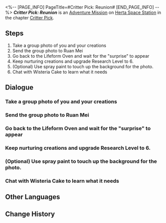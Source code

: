 <%-- [PAGE_INFO]
PageTitle=#Critter Pick: Reunion#
[END_PAGE_INFO] --%>
{{Stub|Dialogue.}}
{{Mission Infobox
|id            = 8016203
|title         = 
|image         = <!--Mission Critter Pick: Reunion.png-->
|type          = Adventure
|event_name    = 
|chapter       = Critter Pick
|requirements  = [[Trailblaze Continuance]] ''[[When the Stars of Ingenuity Shine]]'' completed
|summary       = <!--official mission summary from Fate's Atlas-->
|characters    = Anxious Creation; Passing Creation; Ruan Mei's Perplexed Creation; Ruan Mei's Worried Creation; Trailblazer
|startLocation = [[Herta Space Station]] - [[Seclusion Zone]]
|world         = Herta Space Station
|area          = Seclusion Zone
|prev          = 
|next          = 
|rewards       = Trailblaze EXP*100; Stellar Jade*20; Traveler's Guide*3; Lost Crystal*2; Recipe: Delicious Bean Cake*1 { text = Recipe: Delicious Bean Cake }; Credit*20,000
}}
'''''Critter Pick: Reunion''''' is an [[Adventure Mission]] on [[Herta Space Station]] in the chapter [[Critter Pick]].

==Steps==
# Take a group photo of you and your creations
# Send the group photo to Ruan Mei
# Go back to the Lifeform Oven and wait for the "surprise" to appear
# Keep nurturing creations and upgrade Research Level to 6.
# (Optional) Use spray paint to touch up the background for the photo.
# Chat with Wisteria Cake to learn what it needs

<!--
==Gameplay Notes==

--><!--
==Trial Character==

-->
==Dialogue==
{{Stub Dialogue}}
{{Dialogue Start}}
:{{tx}}
{{Dialogue End}}

===Take a group photo of you and your creations===
{{Mission Description|type=adventure|location=Seclusion Zone|update|Wanting to see Ruan Mei. Wanting to convey their longing to her. Wanting her to remember them... These are the wishes of all her creations. Now's the time &mdash; while they're all clustered around you &mdash; to take the big group photo.}}
{{Dialogue Start}}
:{{tx}}
{{Dialogue End}}

===Send the group photo to Ruan Mei===
{{Mission Description|type=adventure|location=<!--to be added-->|update|The group photo has been taken, and you prepare to send it off to Ruan Mei. Who knows what she'll think of it...}}
{{Dialogue Start}}
:{{tx}}
{{Dialogue End}}

===Go back to the Lifeform Oven and wait for the "surprise" to appear===
{{Mission Description|type=adventure|location=<!--to be added-->|update|Asta tells you that there's a "surprise" waiting over for you at the Helper Robot. You decide to head over and see who &mdash; or what &mdash; is awaits you...}}
{{Dialogue Start}}
:{{tx}}
{{Dialogue End}}

===Keep nurturing creations and upgrade Research Level to 6.===
{{Mission Description|type=adventure|location=<!--to be added-->|update|The creations that look very similar to Herta and Ruan Mei come to seek out your help. They hope you can keep on nurturing creations and speed up the research process to satisfy their curiosity.<br />The creations don't have to go to work like the researchers do, so you really have no idea why they want to perform research as well. Isn't it better to laze around?}}
{{Dialogue Start}}
:{{tx}}
{{Dialogue End}}

===(Optional) Use spray paint to touch up the background for the photo.===
{{Mission Description|type=adventure|location=Seclusion Zone|update|If taking group photos is boring, you can use some of these rad graffiti patterns. Maybe it'll end up having the unexpected effect of stealing the limelight and bringing joy to everyone...}}
{{Dialogue Start}}
:{{tx}}
{{Dialogue End}}

===Chat with Wisteria Cake to learn what it needs===
{{Mission Description|type=adventure|location=Seclusion Zone|update|Wisteria Cake still has other things that it wants to bother you with, a constant stream of never-ending demands that reminds you of its lookalike, Herta. Whatever, for the sake of these poor creations....<br />Don't tell me this little one is going to try and build its own mini Simulated Universe.}}
{{Dialogue Start}}
:{{tx}}
{{Dialogue End}}

==Other Languages==
{{Other Languages
|en   = Critter Pick: Reunion
|zhs  = 异宠拾遗：团聚
|zht  = 異寵拾遺：團聚
|ja   = わくわくワンダーペット：団らん
|ko   = 이색 펫 연구: 단란
|es   = Búsqueda de mascotas exóticas: reunión
|fr   = Chasse aux créatures insolites&nbsp;: Réunion
|ru   = Охота на экзотических питомцев: Воссоединение
|th   = รวบรวมสิ่งมีชีวิตสุดแปลก: อยู่ร่วมกัน
|vi   = Góp Nhặt Thú Cưng: Tụ Họp
|de   = Exotische Haustiersammlung: Vereinigung
|id   = Budi Daya Makhluk Eksotis: Bersatu
|pt   = Escolha de Criaturas: Reunião
}}

==Change History==
{{Change History|1.6}}
